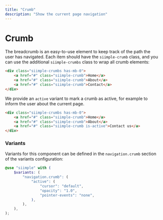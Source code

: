 ```yaml
---
title: "Crumb"
description: "Show the current page navigation"
---
```


# Crumb

The breadcrumb is an easy-to-use element to keep track of the path the user has navigated. 
Each item should have the `siimple-crumb` class, and you can use the additional `siimple-crumbs` class to wrap all crumb elements:

```html live=true
<div class="siimple-crumbs has-mb-0">
    <a href="#" class="siimple-crumb">Home</a>
    <a href="#" class="siimple-crumb">About</a>
    <a href="#" class="siimple-crumb">Contact</a>
</div>
```

We provide an `active` variant to mark a crumb as active, for example to inform the user about the current page.

```html live=true
<div class="siimple-crumbs has-mb-0">
    <a href="#" class="siimple-crumb">Home</a>
    <a href="#" class="siimple-crumb">About</a>
    <a href="#" class="siimple-crumb is-active">Contact us</a>
</div>
```

### Variants

Variants for this component can be defined in the `navigation.crumb` section of the variants configuration:

```scss
@use "siimple" with (
    $variants: (
        "navigation.crumb": (
            "active": (
                "cursor": "default",
                "opacity": "1.0",
                "pointer-events": "none",
            ),
        ),
    ),
);
```
